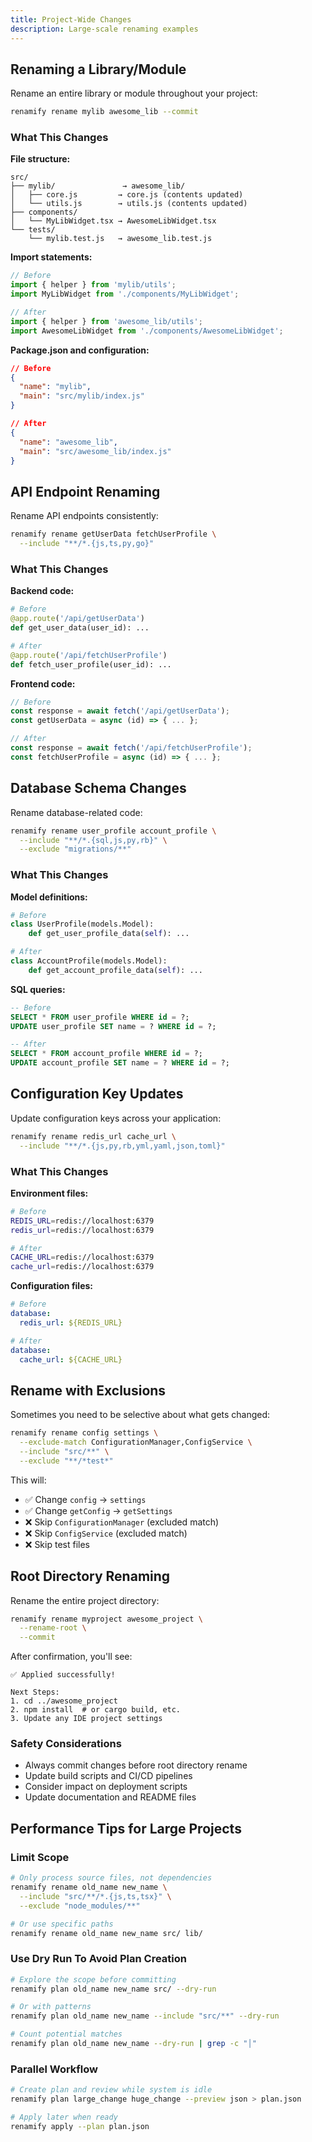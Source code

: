 ```yaml
---
title: Project-Wide Changes
description: Large-scale renaming examples
---
```


## Renaming a Library/Module

Rename an entire library or module throughout your project:

```bash
renamify rename mylib awesome_lib --commit
```

### What This Changes

**File structure:**

```
src/
├── mylib/               → awesome_lib/
│   ├── core.js         → core.js (contents updated)
│   └── utils.js        → utils.js (contents updated)
├── components/
│   └── MyLibWidget.tsx → AwesomeLibWidget.tsx
└── tests/
    └── mylib.test.js   → awesome_lib.test.js
```

**Import statements:**

```js
// Before
import { helper } from 'mylib/utils';
import MyLibWidget from './components/MyLibWidget';

// After
import { helper } from 'awesome_lib/utils';
import AwesomeLibWidget from './components/AwesomeLibWidget';
```

**Package.json and configuration:**

```json
// Before
{
  "name": "mylib",
  "main": "src/mylib/index.js"
}

// After
{
  "name": "awesome_lib",
  "main": "src/awesome_lib/index.js"
}
```

## API Endpoint Renaming

Rename API endpoints consistently:

```bash
renamify rename getUserData fetchUserProfile \
  --include "**/*.{js,ts,py,go}"
```

### What This Changes

**Backend code:**

```python
# Before
@app.route('/api/getUserData')
def get_user_data(user_id): ...

# After
@app.route('/api/fetchUserProfile')
def fetch_user_profile(user_id): ...
```

**Frontend code:**

```js
// Before
const response = await fetch('/api/getUserData');
const getUserData = async (id) => { ... };

// After
const response = await fetch('/api/fetchUserProfile');
const fetchUserProfile = async (id) => { ... };
```

## Database Schema Changes

Rename database-related code:

```bash
renamify rename user_profile account_profile \
  --include "**/*.{sql,js,py,rb}" \
  --exclude "migrations/**"
```

### What This Changes

**Model definitions:**

```python
# Before
class UserProfile(models.Model):
    def get_user_profile_data(self): ...

# After
class AccountProfile(models.Model):
    def get_account_profile_data(self): ...
```

**SQL queries:**

```sql
-- Before
SELECT * FROM user_profile WHERE id = ?;
UPDATE user_profile SET name = ? WHERE id = ?;

-- After
SELECT * FROM account_profile WHERE id = ?;
UPDATE account_profile SET name = ? WHERE id = ?;
```

## Configuration Key Updates

Update configuration keys across your application:

```bash
renamify rename redis_url cache_url \
  --include "**/*.{js,py,rb,yml,yaml,json,toml}"
```

### What This Changes

**Environment files:**

```bash
# Before
REDIS_URL=redis://localhost:6379
redis_url=redis://localhost:6379

# After
CACHE_URL=redis://localhost:6379
cache_url=redis://localhost:6379
```

**Configuration files:**

```yaml
# Before
database:
  redis_url: ${REDIS_URL}

# After
database:
  cache_url: ${CACHE_URL}
```

## Rename with Exclusions

Sometimes you need to be selective about what gets changed:

```bash
renamify rename config settings \
  --exclude-match ConfigurationManager,ConfigService \
  --include "src/**" \
  --exclude "**/*test*"
```

This will:

- ✅ Change `config` → `settings`
- ✅ Change `getConfig` → `getSettings`
- ❌ Skip `ConfigurationManager` (excluded match)
- ❌ Skip `ConfigService` (excluded match)
- ❌ Skip test files

## Root Directory Renaming

Rename the entire project directory:

```bash
renamify rename myproject awesome_project \
  --rename-root \
  --commit
```

After confirmation, you'll see:

```
✅ Applied successfully!

Next Steps:
1. cd ../awesome_project
2. npm install  # or cargo build, etc.
3. Update any IDE project settings
```

### Safety Considerations

- Always commit changes before root directory rename
- Update build scripts and CI/CD pipelines
- Consider impact on deployment scripts
- Update documentation and README files

## Performance Tips for Large Projects

### Limit Scope

```bash
# Only process source files, not dependencies
renamify rename old_name new_name \
  --include "src/**/*.{js,ts,tsx}" \
  --exclude "node_modules/**"

# Or use specific paths
renamify rename old_name new_name src/ lib/
```

### Use Dry Run To Avoid Plan Creation

```bash
# Explore the scope before committing
renamify plan old_name new_name src/ --dry-run

# Or with patterns
renamify plan old_name new_name --include "src/**" --dry-run

# Count potential matches
renamify plan old_name new_name --dry-run | grep -c "│"
```

### Parallel Workflow

```bash
# Create plan and review while system is idle
renamify plan large_change huge_change --preview json > plan.json

# Apply later when ready
renamify apply --plan plan.json
```
